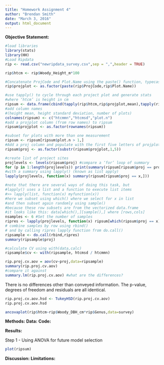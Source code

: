 ```yaml
---
title: "Homework Assignment 4"
author: "Brendan Smith"
date: "March 3, 2016"
output: html_document
---
```


**Objective Statement:** 

```r
#load libraries
library(stats)
library(HH)
#Load Ripdata
rip <- read.csv("newripdata_survey.csv",sep = ",",header = TRUE)

rip$htcm <- rip$Woody_Height_m*100
```

```r
#Concatenate ProjCode and Plot.Name using the paste() function, typecast as a factor, then place these factors in rip$projplot
rip$projplot <- as.factor(paste(rip$ProjCode,rip$Plot.Name)) 

#use tapply() to cycle through each project plot and generate stats 
#where ‘htcm’ is height in cm 
ripsum <- data.frame(cbind(tapply(rip$htcm,rip$projplot,mean),tapply(rip$htcm,rip$projplot,sd),tapply(rip$htcm,rip$projplot,length))) 
#add column names 
#(height mean, height standard deviation, number of plots) 
colnames(ripsum) <- c("htcmmn","htcmsd","plot.n") 
#add a projplot column (from row names) to ripsum 
ripsum$projplot <- as.factor(rownames(ripsum))
```

```r
#subset for plots with more than one measurement 
ripsum <- ripsum[ripsum$plot.n > 1,]
#Add a proj column and populate with the first five letters of projplot (the ProjCode) via the substr() function. Then typecast to factor
ripsum$proj <- as.factor(substr(ripsum$projplot,1,5))
```

```r
#create list of project sites 
projlevels <- levels(ripsum$proj) #compare a ‘for’ loop of summary 
for (p in 1:length(projlevels)) print(summary(ripsum[ripsum$proj == projlevels[p],])) 
#with a summary using lapply() (known as list apply) 
lapply(projlevels, function(x) summary(ripsum[ripsum$proj == x,]))
```

```r
#note that there are several ways of doing this task, but 
#lapply() uses a list and a function to execute list items 
#>> lapply(list, function(x) myfunction(x)) 
#here we subset using which() where we select for x in list 
#and then subset again randomly using sample() 
#because these row subsets are from the vectorized data.frame 
#it looks like this: data[which(),][sample(),] where [rows,cols] 
nsamples <- 6 #Set the number of samples
ripres <- lapply(projlevels, function(x) ripsum[which(ripsum$proj == x),][sample(nrow(ripsum[which(ripsum$proj == x),]),nsamples),]) 
# combine samples by row using rbind()
# and by calling ripres lapply function from do.call()
ripsample <- do.call(rbind,ripres)
summary(ripsample$proj)
```

```r
#calculate CV using with(data,calc) 
ripsample$cv <- with(ripsample, htcmsd / htcmmn)
```

```r
rip.proj.cv.aov = aov(cv~proj,data=ripsample) 
summary(rip.proj.cv.aov) 
#compare it against 
summary.lm(rip.proj.cv.aov) #what are the differences?
```
There is no differences other than conveyed information. The p-value, degrees of freedom and residuals are all identical.
```r
rip.proj.cv.aov.hsd <- TukeyHSD(rip.proj.cv.aov) 
rip.proj.cv.aov.hsd
```


```r
ancovaplot(rip$htcm~rip$Woody_DBH_cm*rip$Genus,data=survey)
```

**Methods:**
  **Data:**
  **Code:**
  
**Results:**

Step 1 - Using ANOVA for future model selection
```r
plot(ripsum)
```

**Discussion:**
**Limitations:**
